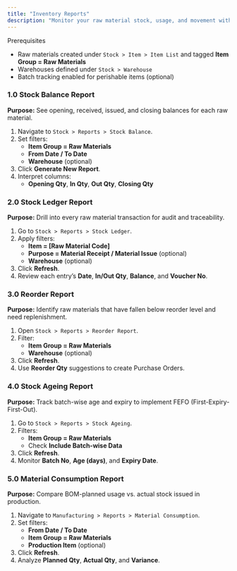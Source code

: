 ```yaml
---
title: "Inventory Reports"
description: "Monitor your raw material stock, usage, and movement with the CGIC App’s built-in reporting tools. These reports give you real-time visibility into inventory levels, consumption trends, reorder needs, and batch ageing—helping you optimize procurement and production."
---
```


<Info>
  Prerequisites

  - Raw materials created under `Stock > Item > Item List` and tagged **Item Group = Raw Materials**
  - Warehouses defined under `Stock > Warehouse`
  - Batch tracking enabled for perishable items (optional)
</Info>

### 1.0 Stock Balance Report

**Purpose:** See opening, received, issued, and closing balances for each raw material.

1. Navigate to `Stock > Reports > Stock Balance`.
2. Set filters:
   - **Item Group = Raw Materials**
   - **From Date / To Date**
   - **Warehouse** (optional)
3. Click **Generate New Report**.
4. Interpret columns:
   - **Opening Qty**, **In Qty**, **Out Qty**, **Closing Qty**

### 2.0 Stock Ledger Report

**Purpose:** Drill into every raw material transaction for audit and traceability.

1. Go to `Stock > Reports > Stock Ledger`.
2. Apply filters:
   - **Item = [Raw Material Code]**
   - **Purpose = Material Receipt / Material Issue** (optional)
   - **Warehouse** (optional)
3. Click **Refresh**.
4. Review each entry’s **Date**, **In/Out Qty**, **Balance**, and **Voucher No**.

### 3.0 Reorder Report

**Purpose:** Identify raw materials that have fallen below reorder level and need replenishment.

1. Open `Stock > Reports > Reorder Report`.
2. Filter:
   - **Item Group = Raw Materials**
   - **Warehouse** (optional)
3. Click **Refresh**.
4. Use **Reorder Qty** suggestions to create Purchase Orders.

### 4.0 Stock Ageing Report

**Purpose:** Track batch-wise age and expiry to implement FEFO (First-Expiry-First-Out).

1. Go to `Stock > Reports > Stock Ageing`.
2. Filters:
   - **Item Group = Raw Materials**
   - Check **Include Batch-wise Data**
3. Click **Refresh**.
4. Monitor **Batch No**, **Age (days)**, and **Expiry Date**.

### 5.0 Material Consumption Report

**Purpose:** Compare BOM-planned usage vs. actual stock issued in production.

1. Navigate to `Manufacturing > Reports > Material Consumption`.
2. Set filters:
   - **From Date / To Date**
   - **Item Group = Raw Materials**
   - **Production Item** (optional)
3. Click **Refresh**.
4. Analyze **Planned Qty**, **Actual Qty**, and **Variance**.